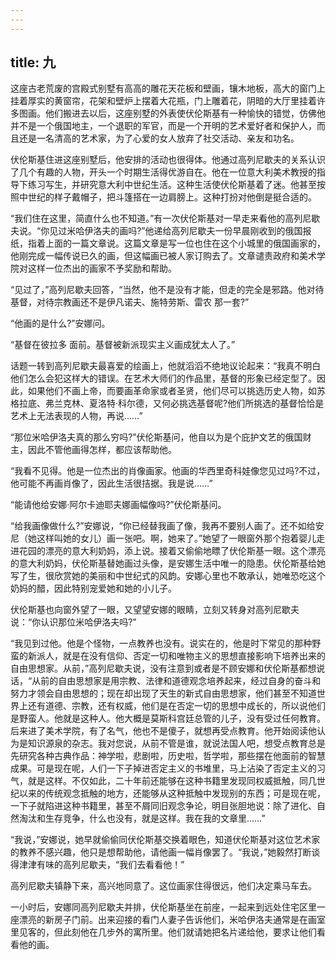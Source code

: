 ```yaml
---
---
---
```

title: 九
---




这座古老荒废的宫殿式别墅有高高的雕花天花板和壁画，镶木地板，高大的窗门上挂着厚实的黄窗帘，花架和壁炉上摆着大花瓶，门上雕着花，阴暗的大厅里挂着许多图画。他们搬进去以后，这座别墅的外表使伏伦斯基有一种愉快的错觉，仿佛他并不是一个俄国地主，一个退职的军官，而是一个开明的艺术爱好者和保护人，而且还是一名清高的艺术家，为了心爱的女人放弃了社交活动、亲友和功名。

伏伦斯基住进这座别墅后，他安排的活动也很得体。他通过高列尼歇夫的关系认识了几个有趣的人物，开头一个时期生活得优游自在。他在一位意大利美术教授的指导下练习写生，并研究意大利中世纪生活。这种生活使伏伦斯基着了迷。他甚至按照中世纪的样子戴帽子，把斗篷搭在一边肩膀上。这种打扮对他倒是挺合适的。

“我们住在这里，简直什么也不知道。”有一次伏伦斯基对一早走来看他的高列尼歇夫说。“你见过米哈伊洛夫的画吗?”他递给高列尼歇夫一份早晨刚收到的俄国报纸，指着上面的一篇文章说。这篇文章是写一位也住在这个小城里的俄国画家的，他刚完成一幅传说已久的画，但这幅画已被人家订购去了。文章谴责政府和美术学院对这样一位杰出的画家不予奖励和帮助。

“见过了，”高列尼歇夫回答，“当然，他不是没有才能，但走的完全是邪路。他对待基督，对待宗教画还不是伊凡诺夫、施特劳斯、雷农 那一套?”

“他画的是什么?”安娜问。

“基督在彼拉多 面前。基督被新派现实主义画成犹太人了。”

话题一转到高列尼歇夫最喜爱的绘画上，他就滔滔不绝地议论起来：“我真不明白他们怎么会犯这样大的错误。在艺术大师们的作品里，基督的形象已经定型了。因此，如果他们不画上帝，而要画革命家或者圣贤，他们尽可以挑选历史人物，如苏格拉底、弗兰克林、夏洛特·科尔德，又何必挑选基督呢?他们所挑选的基督恰恰是艺术上无法表现的人物，再说……”

“那位米哈伊洛夫真的那么穷吗?”伏伦斯基问，他自以为是个庇护文艺的俄国财主，因此不管他画得怎样，都应该帮助他。

“我看不见得。他是一位杰出的肖像画家。他画的华西里奇科娃像您见过吗?不过，他可能不再画肖像了，因此生活很拮据。我是说……”

“能请他给安娜·阿尔卡迪耶夫娜画幅像吗?”伏伦斯基问。

“给我画像做什么?”安娜说，“你已经替我画了像，我再不要别人画了。还不如给安尼（她这样叫她的女儿）画一张吧。啊，她来了。”她望了一眼窗外那个抱着婴儿走进花园的漂亮的意大利奶妈，添上说。接着又偷偷地瞟了伏伦斯基一眼。这个漂亮的意大利奶妈，伏伦斯基替她画过头像，是安娜生活中唯一的隐患。伏伦斯基给她写了生，很欣赏她的美丽和中世纪式的风韵。安娜心里也不敢承认，她唯恐吃这个奶妈的醋，因此特别宠爱她和她的小儿子。

伏伦斯基也向窗外望了一眼，又望望安娜的眼睛，立刻又转身对高列尼歇夫说：“你认识那位米哈伊洛夫吗?”

“我见到过他。他是个怪物，一点教养也没有。说实在的，他是时下常见的那种野蛮的新派人，就是在没有信仰、否定一切和唯物主义的思想直接影响下培养出来的自由思想家。从前，”高列尼歇夫说，没有注意到或者是不顾安娜和伏伦斯基都想说话，“从前的自由思想家是用宗教、法律和道德观念培养起来，经过自身的奋斗和努力才领会自由思想的；现在却出现了天生的新式自由思想家，他们甚至不知道世界上还有道德、宗教，还有权威，他们是在否定一切的思想中成长的，所以说他们是野蛮人。他就是这种人。他大概是莫斯科宫廷总管的儿子，没有受过任何教育。后来进了美术学院，有了名气，他也不是傻子，就想再受点教育。他开始阅读他认为是知识源泉的杂志。我对您说，从前不管是谁，就说法国人吧，想受点教育总是先研究各种古典作品：神学啦，悲剧啦，历史啦，哲学啦，那些摆在他面前的智慧成果。可是现在呢，人们一下子掉进否定主义的书堆里，马上沾染了否定主义的习气，就是这样。不仅如此，二十年前还能够在这种书籍里发现同权威抵触，同几世纪以来的传统观念抵触的地方，还能够从这种抵触中发现别的东西；可是现在呢，一下子就陷进这种书籍里，甚至不屑同旧观念争论，明目张胆地说：除了进化、自然淘汰和生存竞争，什么也没有，就是这样。我在我的文章里……”

“我说，”安娜说，她早就偷偷同伏伦斯基交换着眼色，知道伏伦斯基对这位艺术家的教养不感兴趣，他只是想帮助他，请他画一幅肖像罢了。“我说，”她毅然打断谈得津津有味的高列尼歇夫，“我们去看看他！”

高列尼歇夫镇静下来，高兴地同意了。这位画家住得很远，他们决定乘马车去。

一小时后，安娜同高列尼歇夫并排，伏伦斯基坐在前座，一起来到远处住宅区里一座漂亮的新房子门前。出来迎接的看门人妻子告诉他们，米哈伊洛夫通常是在画室里见客的，但此刻他在几步外的寓所里。他们就请她把名片递给他，要求让他们看看他的画。